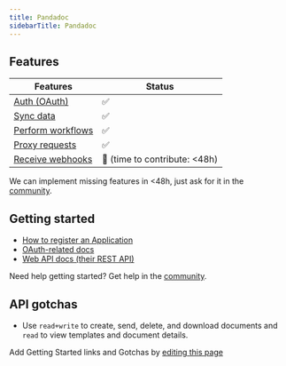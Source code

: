 ```yaml
---
title: Pandadoc
sidebarTitle: Pandadoc
---
```



<Overview />


## Features

| Features | Status |
| - | - |
| [Auth (OAuth)](/guides/getting-started/authorize-an-api-from-your-app) | ✅ |
| [Sync data](/guides/getting-started/read-from-an-api) | ✅ |
| [Perform workflows](/guides/getting-started/write-to-an-api) | ✅ |
| [Proxy requests](/guides/proxy-requests-to-an-api) | ✅ |
| [Receive webhooks](/guides/receive-webhooks-from-an-api) | 🚫 (time to contribute: &lt;48h) |

<Tip>We can implement missing features in &lt;48h, just ask for it in the [community](https://nango.dev/slack).</Tip>

## Getting started

-   [How to register an Application](https://developers.pandadoc.com/reference/authentication-process#1-setup-an-application)
-   [OAuth-related docs](https://developers.pandadoc.com/reference/authentication-process)
-   [Web API docs (their REST API)](https://developers.pandadoc.com/reference/about)

<Tip>Need help getting started? Get help in the [community](https://nango.dev/slack).</Tip>

## API gotchas

-   Use `read+write` to create, send, delete, and download documents and `read` to view templates and document details.

<Note>Add Getting Started links and Gotchas by [editing this page](https://github.com/nangohq/nango/tree/master/docs-v2/integrations/all/pandadoc.mdx)</Note>
